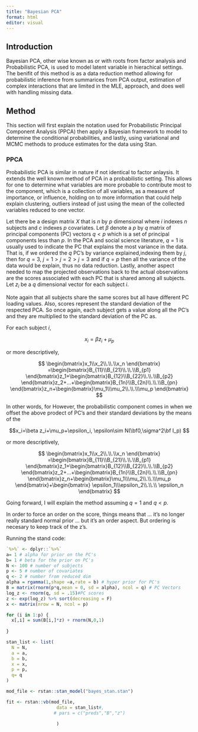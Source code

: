 ```yaml
---
title: "Bayesian PCA"
format: html
editor: visual
---
```


## Introduction

Bayesian PCA, other wise known as or with roots from factor analysis and Probabilistic PCA, is used to model latent variable in hierachical settings. The benifit of this method is as a data reduction method allowing for probabilistic inference from summarices from PCA output, estimation of complex interactions that are limited in the MLE, approach, and does well with handling missing data.

## Method

This section will first explain the notation used for Probabilistic Principal Component Analysis (PPCA) then apply a Bayesian framework to model to determine the conditional probabilities, and lastly, using variational and MCMC methods to produce estimates for the data using Stan.

### PPCA

Probabilistic PCA is similar in nature if not identical to factor anlaysis. It extends the well known method of PCA in a probabilistic setting. This allows for one to determine what variables are more probable to contribute most to the component, which is a collection of all variables, as a measure of importance, or influence, holding on to more information that could help explain clustering, outliers instead of just using the mean of the collected variables reduced to one vector.

Let there be a design matrix $X$ that is $n$ by $p$ dimensional where $i$ indexes $n$ subjects and $c$ indexes $p$ covariates. Let $\beta$ denote a $p$ by $q$ matrix of principal components (PC) vectors $q<p$ which is a set of principal components less than $p$. In the PCA and social science literature, $q =1$ is usually used to indicate the PC that explains the most variance in the data. That is, if we ordered the $q$ PC's by variance explained,indexing them by $j$, then for $q =3$, $j=1>j=2>j=3$ and if $q = p$ then all the variance of the data would be explain, thus no data reduction. Lastly, another aspect needed to map the projected observations back to the actual observations are the scores associated with each PC that is shared among all subjects. Let $z_i$ be a $q$ dimensional vector for each subject $i$.

::: callout-note
Note again that all subjects share the same scores but all have different PC loading values. Also, scores represent the standard deviation of the respected PCA. So once again, each subject gets a value along all the PC's and they are multiplied to the standard deviation of the PC as.
:::

For each subject $i$,

$$x_i=\beta z_i+\mu_p$$

or more descriptively,

$$ \begin{bmatrix}x_1\\x_2\\.\\.\\x_n  \end{bmatrix} =\begin{bmatrix}B_{11}\\B_{21}\\.\\.\\B_{p1} \end{bmatrix}z_1+\begin{bmatrix}B_{12}\\B_{22}\\.\\.\\B_{p2} \end{bmatrix}z_2+...+\begin{bmatrix}B_{1n}\\B_{2n}\\.\\.\\B_{pn} \end{bmatrix}z_n+\begin{bmatrix}\mu_1\\\mu_2\\.\\.\\\mu_p  \end{bmatrix} $$

In other words, for However, the probabilistic component comes in when we offset the above prodect of PC's and their standard deviations by the means of the

$$x_i=\beta z_i+\mu_p+\epsilon_i, \epsilon\sim N(\bf0,\sigma^2\bf I_p) $$

or more descriptively,

$$ \begin{bmatrix}x_1\\x_2\\.\\.\\x_n  \end{bmatrix} =\begin{bmatrix}B_{11}\\B_{21}\\.\\.\\B_{p1} \end{bmatrix}z_1+\begin{bmatrix}B_{12}\\B_{22}\\.\\.\\B_{p2} \end{bmatrix}z_2+...+\begin{bmatrix}B_{1n}\\B_{2n}\\.\\.\\B_{pn} \end{bmatrix}z_n+\begin{bmatrix}\mu_1\\\mu_2\\.\\.\\\mu_p  \end{bmatrix}+\begin{bmatrix} \epsilon_1\\\epsilon_2\\.\\.\\ \epsilon_n  \end{bmatrix} $$

Going forward, I will explain the method assuming $q = 1$ and $q < p$.


In order to force an order on the score, things means that ... it's no longer really standard normal prior ... but it's an order aspect. But ordering is necesary to keep track of the z's. 

Running the stand code:

```r

`%>%` <- dplyr::`%>%`
a= 1 # alpha for prior on the PC's
b= 1 # beta for the prior on PC's
N <- 100 # number of subjects
p <- 5 # number of covariates
q <- 2 # number from reduced dim
alpha = rgamma(1,shape =a,rate = b) # hyper prior for PC's
B = matrix(rnorm(p*q,mean = 0, sd = alpha), ncol = q) # PC Vectors
log_z <- rnorm(q, sd = .15)#PC scores
z <- exp(log_z) %>% sort(decreasing = F)
x <- matrix(nrow = N, ncol = p)

for (i in 1:p) {
  x[,i] = sum(B[i,]*z) + rnorm(N,0,1)
  
}

stan_list <- list(
  N = N, 
  a = a, 
  b = b,
  x = x,
  p = p,
  q= q
)

mod_file <- rstan::stan_model("bayes_stan.stan")

fit <- rstan::vb(mod_file,
                   data = stan_list#,
                  # pars = c("preds","B","z")
                   
                   )
```

